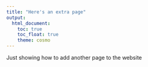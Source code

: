 ```yaml
---
title: "Here's an extra page"
output: 
  html_document:
    toc: true
    toc_float: true
    theme: cosmo
---
```


Just showing how to add another page to the website

